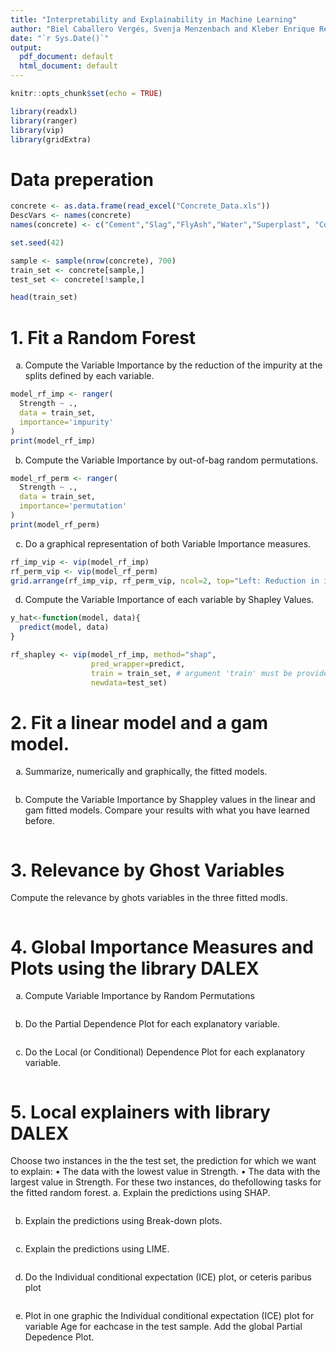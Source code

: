 ```yaml
---
title: "Interpretability and Explainability in Machine Learning"
author: "Biel Caballero Vergés, Svenja Menzenbach and Kleber Enrique Reyes Illescas"
date: "`r Sys.Date()`"
output:
  pdf_document: default
  html_document: default
---
```


```r
knitr::opts_chunk$set(echo = TRUE)
```

```r
library(readxl)
library(ranger)
library(vip)
library(gridExtra)
```

# Data preperation
```r
concrete <- as.data.frame(read_excel("Concrete_Data.xls"))
DescVars <- names(concrete)
names(concrete) <- c("Cement","Slag","FlyAsh","Water","Superplast", "CoarseAggr","FineAggr","Age","Strength")
```

```r
set.seed(42)

sample <- sample(nrow(concrete), 700)
train_set <- concrete[sample,]
test_set <- concrete[!sample,]

head(train_set)
```

# 1. Fit a Random Forest
a. Compute the Variable Importance by the reduction of the impurity at the splits defined by each variable.
```r
model_rf_imp <- ranger(
  Strength ~ .,
  data = train_set, 
  importance='impurity'
)
print(model_rf_imp)

```

b. Compute the Variable Importance by out-of-bag random permutations.
```r
model_rf_perm <- ranger(
  Strength ~ .,
  data = train_set, 
  importance='permutation'
)
print(model_rf_perm)
```

c. Do a graphical representation of both Variable Importance measures.
```r
rf_imp_vip <- vip(model_rf_imp)
rf_perm_vip <- vip(model_rf_perm)
grid.arrange(rf_imp_vip, rf_perm_vip, ncol=2, top="Left: Reduction in impurity at splits. Right: Out-of-bag permutations")
```

d. Compute the Variable Importance of each variable by Shapley Values.
```r
y_hat<-function(model, data){
  predict(model, data)
}

rf_shapley <- vip(model_rf_imp, method="shap",
                  pred_wrapper=predict,
                  train = train_set, # argument 'train' must be provided) 
                  newdata=test_set)
```

# 2. Fit a linear model and a gam model.
a. Summarize, numerically and graphically, the fitted models.
```r

```

b. Compute the Variable Importance by Shappley values in the linear and gam fitted models. Compare your results with what you have learned before.
```r

```

# 3. Relevance by Ghost Variables
Compute the relevance by ghots variables in the three fitted modls.
```r

```

# 4. Global Importance Measures and Plots using the library DALEX
a. Compute Variable Importance by Random Permutations
```r

```

b. Do the Partial Dependence Plot for each explanatory variable.
```r

```

c. Do the Local (or Conditional) Dependence Plot for each explanatory variable.
```r

```

# 5. Local explainers with library DALEX
Choose two instances in the the test set, the prediction for which we want to explain:
• The data with the lowest value in Strength. • The data with the largest value in Strength.
For these two instances, do thefollowing tasks for the fitted random forest.
a. Explain the predictions using SHAP.
```r

```

b. Explain the predictions using Break-down plots.
```r

```

c. Explain the predictions using LIME.
```r

```

d. Do the Individual conditional expectation (ICE) plot, or ceteris paribus plot
```r

```

e. Plot in one graphic the Individual conditional expectation (ICE) plot for variable Age for eachcase in the test sample. Add the global Partial Depedence Plot.
```r

```

